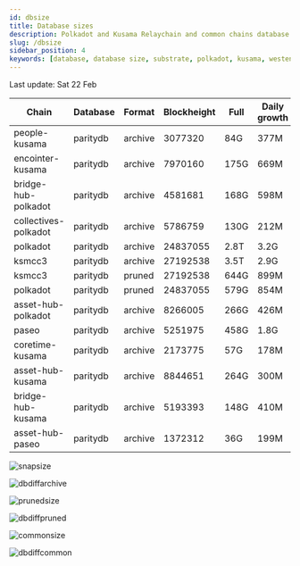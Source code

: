 ```yaml
---
id: dbsize
title: Database sizes
description: Polkadot and Kusama Relaychain and common chains database sizes
slug: /dbsize
sidebar_position: 4
keywords: [database, database size, substrate, polkadot, kusama, westend]
---
```



Last update: Sat 22 Feb

| Chain    | Database   | Format | Blockheight | Full         | Daily growth |
| ------------------------| ----------- | -------- | ------- | ---------- | ----- | 
| people-kusama | paritydb | archive | 3077320 | 84G | 377M |
| encointer-kusama | paritydb | archive | 7970160 | 175G | 669M |
| bridge-hub-polkadot | paritydb | archive | 4581681 | 168G | 598M |
| collectives-polkadot | paritydb | archive | 5786759 | 130G | 212M |
| polkadot | paritydb | archive | 24837055 | 2.8T | 3.2G |
| ksmcc3 | paritydb | archive | 27192538 | 3.5T | 2.9G |
| ksmcc3 | paritydb | pruned | 27192538 | 644G | 899M |
| polkadot | paritydb | pruned | 24837055 | 579G | 854M |
| asset-hub-polkadot | paritydb | archive | 8266005 | 266G | 426M |
| paseo | paritydb | archive | 5251975 | 458G | 1.8G |
| coretime-kusama | paritydb | archive | 2173775 | 57G | 178M |
| asset-hub-kusama | paritydb | archive | 8844651 | 264G | 300M |
| bridge-hub-kusama | paritydb | archive | 5193393 | 148G | 410M |
| asset-hub-paseo | paritydb | archive | 1372312 | 36G | 199M |

![snapsize](/img/archivesize.png)

![dbdiffarchive](/img/dbdiffrelay.png)

![prunedsize](/img/prunedsize.png)

![dbdiffpruned](/img/dbdiffpruned.png)

![commonsize](/img/commonsize.png)

![dbdiffcommon](/img/dbdiffcommon.png)
